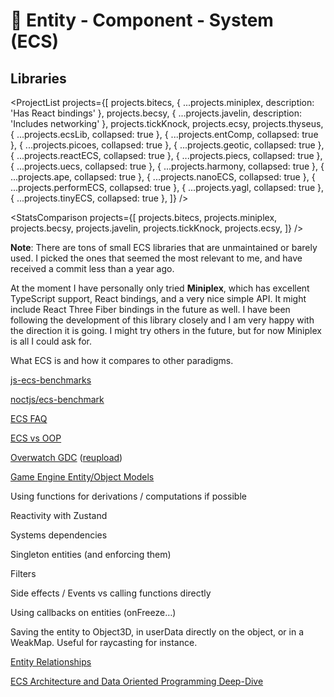 
# 👾 Entity - Component - System (ECS)

## Libraries

<ProjectList
  projects={[
    projects.bitecs,
    { ...projects.miniplex, description: 'Has React bindings' },
    projects.becsy,
    { ...projects.javelin, description: 'Includes networking' },
    projects.tickKnock,
    projects.ecsy,
    projects.thyseus,
    { ...projects.ecsLib, collapsed: true },
    { ...projects.entComp, collapsed: true },
    { ...projects.picoes, collapsed: true },
    { ...projects.geotic, collapsed: true },
    { ...projects.reactECS, collapsed: true },
    { ...projects.piecs, collapsed: true },
    { ...projects.uecs, collapsed: true },
    { ...projects.harmony, collapsed: true },
    { ...projects.ape, collapsed: true },
    { ...projects.nanoECS, collapsed: true },
    { ...projects.performECS, collapsed: true },
    { ...projects.yagl, collapsed: true },
    { ...projects.tinyECS, collapsed: true },
  ]}
/>

<StatsComparison
  projects={[
    projects.bitecs,
    projects.miniplex,
    projects.becsy,
    projects.javelin,
    projects.tickKnock,
    projects.ecsy,
  ]}
/>

**Note**: There are tons of small ECS libraries that are unmaintained or barely used. I picked the ones that seemed the most relevant to me, and have received a commit less than a year ago.

At the moment I have personally only tried **Miniplex**, which has excellent TypeScript support, React bindings, and a very nice simple API. It might include React Three Fiber bindings in the future as well. I have been following the development of this library closely and I am very happy with the direction it is going. I might try others in the future, but for now Miniplex is all I could ask for.

<Todo>

What ECS is and how it compares to other paradigms.

[js-ecs-benchmarks](https://github.com/ddmills/js-ecs-benchmarks)

[noctjs/ecs-benchmark](https://github.com/noctjs/ecs-benchmark)

[ECS FAQ](https://github.com/SanderMertens/ecs-faq)

[ECS vs OOP](https://flamendless.github.io/ecs-vs-oop/)

[Overwatch GDC](https://youtu.be/W3aieHjyNvw) ([reupload](https://www.youtube.com/watch?v=zrIY0eIyqmI))

[Game Engine Entity/Object Models](https://www.youtube.com/watch?v=jjEsB611kxs)

Using functions for derivations / computations if possible

Reactivity with Zustand

Systems dependencies

Singleton entities (and enforcing them)

Filters

Side effects / Events vs calling functions directly

Using callbacks on entities (onFreeze…)

Saving the entity to Object3D, in userData directly on the object, or in a WeakMap.
Useful for raycasting for instance.

[Entity Relationships](https://ajmmertens.medium.com/building-games-in-ecs-with-entity-relationships-657275ba2c6c)

[ECS Architecture and Data Oriented Programming Deep-Dive](https://prdeving.wordpress.com/2023/12/14/deep-diving-into-entity-component-system-ecs-architecture-and-data-oriented-programming/)

</Todo>
